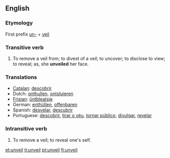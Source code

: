 ==English==

===Etymology===
First prefix [[un-]] + [[veil]]

===Transitive verb===
{{en-infl-reg-consonant|unveil||}}

# To remove a veil from; to divest of a veil; to uncover; to disclose to view; to reveal; as, she '''unveiled''' her face.

===Translations===
*[[Catalan]]: [[descobrir]]
*Dutch: [[onthullen]], [[ontsluieren]]
*[[Frisian]]: [[ûntbleatsje]]
*German: [[enthüllen]], [[offenbaren]]
*Spanish: [[desvelar]], [[descubrir]]
*Portuguese: [[descobrir]], [[tirar o véu]], [[tornar público]], [[divulgar]], [[revelar]]

===Intransitive verb===
{{en-infl-reg-consonant|unveil||}}


# To remove a veil; to reveal one's self.

[[et:unveil]]
[[it:unveil]]
[[pt:unveil]]
[[fi:unveil]]